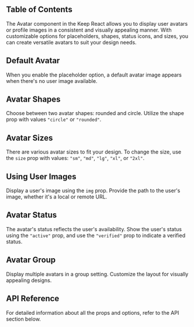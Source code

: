 

## Table of Contents

The Avatar component in the Keep React allows you to display user avatars or profile images in a consistent and visually appealing manner. With customizable options for placeholders, shapes, status icons, and sizes, you can create versatile avatars to suit your design needs.

## Default Avatar

When you enable the placeholder option, a default avatar image appears when there's no user image available.

<CodePreview github="Avatar/Avatar.tsx" code={DefaultAvatarCode}>
  <DefaultAvatar />
</CodePreview>

## Avatar Shapes

Choose between two avatar shapes: rounded and circle. Utilize the shape prop with values `"circle"` or `"rounded"`.

<CodePreview github="Avatar/Avatar.tsx" code={ShapeAvatarCode}>
  <ShapeAvatar />
</CodePreview>

## Avatar Sizes

There are various avatar sizes to fit your design. To change the size, use the `size` prop with values: `"sm"`, `"md"`, `"lg"`, `"xl"`, or `"2xl"`.

<CodePreview github="Avatar/Avatar.tsx" code={SizesOfAvatarCode}>
  <SizesOfAvatar />
</CodePreview>

## Using User Images

Display a user's image using the `img` prop. Provide the path to the user's image, whether it's a local or remote URL.

<CodePreview github="Avatar/Avatar.tsx" code={ImageOfAvatarCode}>
  <ImageOfAvatar />
</CodePreview>

## Avatar Status

The avatar's status reflects the user's availability. Show the user's status using the `"active"` prop, and use the `"verified"` prop to indicate a verified status.

<CodePreview github="Avatar/Avatar.tsx" code={StatusOfAvatarCode}>
  <StatusOfAvatar />
</CodePreview>

## Avatar Group

Display multiple avatars in a group setting. Customize the layout for visually appealing designs.

<CodePreview github="Avatar/Avatar.tsx" code={AvatarGroupCode}>
  <AvatarGroup />
</CodePreview>

## API Reference

For detailed information about all the props and options, refer to the API section below.

<ComponentApi data={avatarApiData} />
